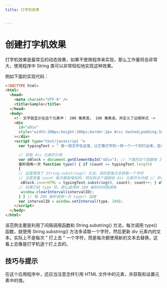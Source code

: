 ```yaml
---
title: 打字机效果


---
```


# 创建打字机效果

打字机效果是最常见的动态效果，如果不使用程序来实现，那么工作量将会非常大，使用程序中 String 类可以非常轻松地实现这种效果。

例如下面的实现代码：

```html
<!DOCTYPE html>
<html>
  <head>
    <meta charset="UTF-8" />
    <title>Sample</title>
  </head>
  <body>
    <!- 文字就显示在这个元素中： 200 像素宽， 100 像素高，并定义了边框样式 ->
    <div
      id="oDiv"
      style="width:200px;height:100px;border:2px #ccc dashed;padding:10px "
    ></div>
    <script type="text/javascript ">
      var typingText = " 放一段文字在这里，让它像打字机一样一个一个的打出来，显示出来 "; var count = 0;

      // 获取 div 元素的引用
      var oBlock = document.getElementById("oDiv"); // 下面的这个函数每 200
      毫秒调用一次 function type() { if (count <= typingText.length)
      {
      // 这里使用了 String.substring() 方法，目的是每次多获取一个字符
      // 注意变量 count 每次都是增加的，然后将这个值赋给 div 元素作为内容 // 所以，每次都显示多一个字符
       oBlock.innerHTML = typingText.substring(0, count); count++; } else {
      // 如果已经 type 完，那么就清除 200 毫秒的间隔调用
       window.clearInterval(intervalID);
      } } // 每 200 毫秒调用一次 type() 函数
      var intervalID = window.setInterval(type, 200);
    </script>
  </body>
</html>
```

该范例主要是利用了间隔调用函数和 String.substring() 方法，每次调用 type() 函数，就使用 String.substring() 方法多读取一个字符，然后更新 div
元素内的文本。实际上不是每次 " 打上去 " 一个字符，而是每次都使用新的文本去替换，这看上去像是打字机逐个打上去的。

## 技巧与提示

在这个应用程序中，还应当注意怎样引用 HTML 文件中的元素，并获取和设置元素中的值。

            